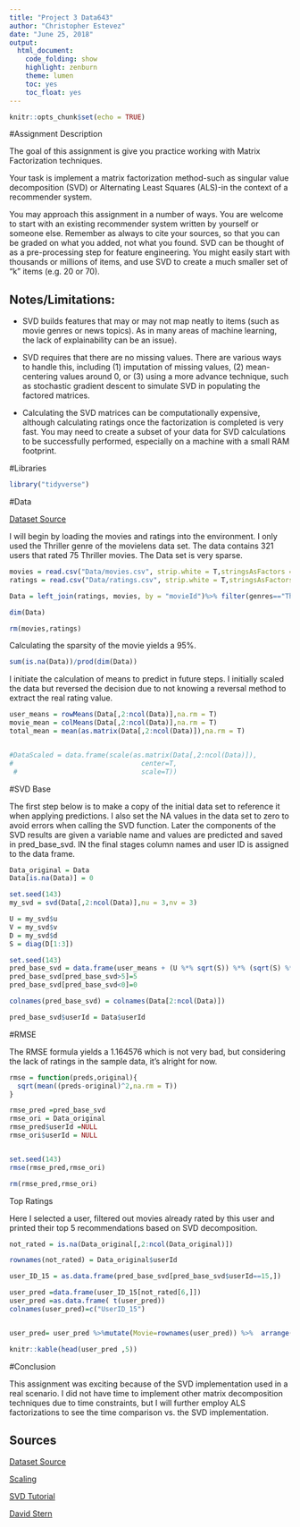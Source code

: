 ---
title: "Project 3 Data643"
author: "Christopher Estevez"
date: "June 25, 2018"
output: 
  html_document:
    code_folding: show
    highlight: zenburn
    theme: lumen
    toc: yes
    toc_float: yes
---

```{r setup, include=FALSE}
knitr::opts_chunk$set(echo = TRUE)
```
#Assignment Description

The goal of this assignment is give you practice working with Matrix Factorization techniques.

Your task is implement a matrix factorization method-such as singular value decomposition (SVD) or Alternating Least Squares (ALS)-in the context of a recommender system.

You may approach this assignment in a number of ways. You are welcome to start with an existing recommender system written by yourself or someone else. Remember as always to cite your sources, so that you can be graded on what you added, not what you found.
SVD can be thought of as a pre-processing step for feature engineering. You might easily start with thousands or millions of items, and use SVD to create a much smaller set of "k" items (e.g. 20 or 70).

## Notes/Limitations:

* SVD builds features that may or may not map neatly to items (such as movie genres or news topics). As in many areas of machine learning, the lack of explainability can be an issue).

* SVD requires that there are no missing values. There are various ways to handle this, including (1) imputation of missing values, (2) mean-centering values around 0, or (3) <advanced> using a more advance technique, such as stochastic gradient descent to simulate SVD in populating the factored matrices.

* Calculating the SVD matrices can be computationally expensive, although calculating ratings once the factorization is completed is very fast. You may need to create a subset of your data for SVD calculations to be successfully performed, especially on a machine with a small RAM footprint.


#Libraries
```{r message=FALSE, warning=FALSE}
library("tidyverse")
```


#Data

[Dataset Source](https://grouplens.org/datasets/movielens/)

I will begin by loading the movies and ratings into the environment. I only used the Thriller genre of the movielens data set. The data contains 321 users that rated 75 Thriller movies. The Data set is very sparse.
```{r message=FALSE, warning=FALSE}
movies = read.csv("Data/movies.csv", strip.white = T,stringsAsFactors = F)
ratings = read.csv("Data/ratings.csv", strip.white = T,stringsAsFactors = F)

Data = left_join(ratings, movies, by = "movieId")%>% filter(genres=="Thriller")%>% select(userId,rating,title) %>% spread( key = title, value = rating)

dim(Data)

rm(movies,ratings)
```

Calculating the sparsity of the movie yields a 95%.
```{r message=FALSE, warning=FALSE}
sum(is.na(Data))/prod(dim(Data))
```

I initiate the calculation of means to predict in future steps. I initially scaled the data but reversed the decision due to not knowing a reversal method to extract the real rating value. 
```{r message=FALSE, warning=FALSE}
user_means = rowMeans(Data[,2:ncol(Data)],na.rm = T)
movie_mean = colMeans(Data[,2:ncol(Data)],na.rm = T)
total_mean = mean(as.matrix(Data[,2:ncol(Data)]),na.rm = T)


#DataScaled = data.frame(scale(as.matrix(Data[,2:ncol(Data)]), 
#                                center=T, 
 #                               scale=T))
```

#SVD Base

The first step below is to make a copy of the initial data set to reference it when applying predictions. I also set the NA values in the data set to zero to avoid errors when calling the SVD function. Later the components of the SVD results are given a variable name and values are predicted and saved in pred_base_svd. IN the final stages column names and user ID is assigned to the data frame.
```{r message=FALSE, warning=FALSE}
Data_original = Data
Data[is.na(Data)] = 0

set.seed(143)
my_svd = svd(Data[,2:ncol(Data)],nu = 3,nv = 3)

U = my_svd$u
V = my_svd$v
D = my_svd$d
S = diag(D[1:3])

set.seed(143)
pred_base_svd = data.frame(user_means + (U %*% sqrt(S)) %*% (sqrt(S) %*% t(V)))
pred_base_svd[pred_base_svd>5]=5
pred_base_svd[pred_base_svd<0]=0

colnames(pred_base_svd) = colnames(Data[2:ncol(Data)])

pred_base_svd$userId = Data$userId

```


#RMSE

The RMSE formula yields a 1.164576 which is not very bad, but considering the lack of ratings in the sample data, it's alright for now.
```{r message=FALSE, warning=FALSE}
rmse = function(preds,original){
  sqrt(mean((preds-original)^2,na.rm = T))
}

rmse_pred =pred_base_svd
rmse_ori = Data_original
rmse_pred$userId =NULL
rmse_ori$userId = NULL


set.seed(143)
rmse(rmse_pred,rmse_ori)

rm(rmse_pred,rmse_ori)
```

Top Ratings

Here I selected a user, filtered out movies already rated by this user and printed their top 5 recommendations based on SVD decomposition.
```{r message=FALSE, warning=FALSE}
not_rated = is.na(Data_original[,2:ncol(Data_original)])

rownames(not_rated) = Data_original$userId

user_ID_15 = as.data.frame(pred_base_svd[pred_base_svd$userId==15,])

user_pred =data.frame(user_ID_15[not_rated[6,]])
user_pred =as.data.frame( t(user_pred))
colnames(user_pred)=c("UserID_15")


user_pred= user_pred %>%mutate(Movie=rownames(user_pred)) %>%  arrange(desc(UserID_15))

knitr::kable(head(user_pred ,5))

```

#Conclusion

This assignment was exciting because of the SVD implementation used in a real scenario. I did not have time to implement other matrix decomposition techniques due to time constraints, but I will further employ ALS factorizations to see the time comparison vs. the SVD implementation.


## Sources


[Dataset Source](https://grouplens.org/datasets/movielens/)

[Scaling](https://stat.ethz.ch/R-manual/R-devel/library/base/html/scale.html)

[SVD Tutorial](https://www.r-bloggers.com/singular-value-decomposition-svd-tutorial-using-examples-in-r/)

[David Stern](https://www.youtube.com/watch?v=3y_0-v9w_kY)